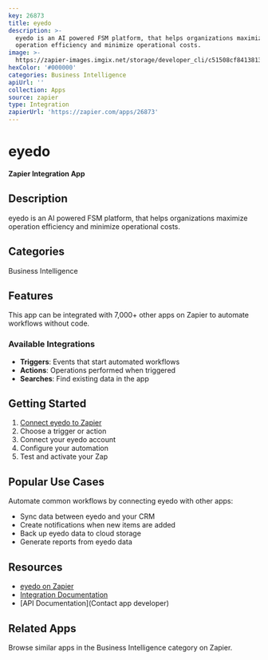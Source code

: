 ```yaml
---
key: 26873
title: eyedo
description: >-
  eyedo is an AI powered FSM platform, that helps organizations maximize
  operation efficiency and minimize operational costs.
image: >-
  https://zapier-images.imgix.net/storage/developer_cli/c51508cf84138138b37b0453791b79ff.png?auto=format%2Ccompress&ixlib=python-3.0.0&q=50
hexColor: '#000000'
categories: Business Intelligence
apiUrl: ''
collection: Apps
source: zapier
type: Integration
zapierUrl: 'https://zapier.com/apps/26873'
---
```

# eyedo

**Zapier Integration App**

## Description

eyedo is an AI powered FSM platform, that helps organizations maximize operation efficiency and minimize operational costs.

## Categories

Business Intelligence

## Features

This app can be integrated with 7,000+ other apps on Zapier to automate workflows without code.

### Available Integrations

- **Triggers**: Events that start automated workflows
- **Actions**: Operations performed when triggered
- **Searches**: Find existing data in the app

## Getting Started

1. [Connect eyedo to Zapier](https://zapier.com/apps/26873)
2. Choose a trigger or action
3. Connect your eyedo account
4. Configure your automation
5. Test and activate your Zap

## Popular Use Cases

Automate common workflows by connecting eyedo with other apps:

- Sync data between eyedo and your CRM
- Create notifications when new items are added
- Back up eyedo data to cloud storage
- Generate reports from eyedo data

## Resources

- [eyedo on Zapier](https://zapier.com/apps/26873)
- [Integration Documentation](https://zapier.com/apps/26873/integrations)
- [API Documentation](Contact app developer)

## Related Apps

Browse similar apps in the Business Intelligence category on Zapier.
